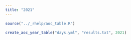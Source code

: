 ```yaml
---
title: "2021"
---
```


```r
source("../_rhelp/aoc_table.R")

create_aoc_year_table("days.yml", "results.txt", 2021) 
```
